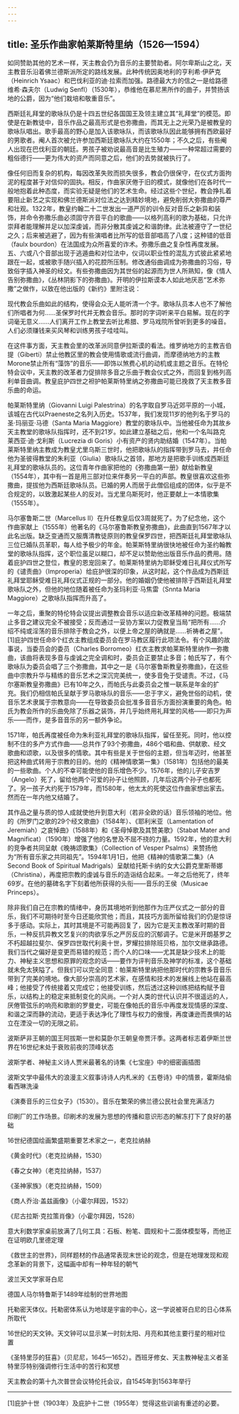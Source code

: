 ```yaml
---
---
---
```

title: 圣乐作曲家帕莱斯特里纳（1526—1594）
---




如同赞助其他的艺术一样，天主教会仍为音乐的主要赞助者。阿尔卑斯山之北，天主教音乐沿着佛兰德斯派所定的路线发展。此种传统因奥地利的亨利希·伊萨克（Heinrich Ysaac）和巴伐利亚的迪·拉索而加强。路德最大方的信之一是给路德维希·森夫尔（Ludwig Senfl）（1530年），恭维他在慕尼黑所作的曲子，并赞扬该地的公爵，因为“他们栽培和敬重音乐”。

西斯廷礼拜堂的歌咏队仍是十四五世纪各国国王及领主建立其“礼拜堂”的模范。即使是在新教徒中，音乐作品之最高形式是也弥撒曲，而其无上之光荣乃是被教皇的歌咏队唱出。歌手最高的野心是加入该歌咏队，而该歌咏队因此能够拥有西欧最好的男歌者。阉人首次被允许参加西斯廷歌咏队大约在1550年；不久之后，有些阉人出现在巴伐利亚的朝廷。男孩子被劝说最高音是比生殖力——一种常超过需要的粗俗德行——更为伟大的资产而同意之后，他们的去势就被执行了。

像任何旧而复杂的机构，每因改革失败而损失很多，教会仍很保守，在仪式方面拘泥的程度甚于对信仰的固执。相反，作曲家厌倦于旧的模式，就像他们在各时代一般地抱着此种态度，而实验无疑是他们的艺术生命。经过这些个世纪，教会挣扎着要阻止新艺之实现和佛兰德斯派对位法之达到精妙境地，避免削弱大弥撒曲的尊严和壮观。1322年，教皇约翰二十二世发出一道严厉的训令反对音乐之新异和装饰，并命令弥撒乐曲必须固守齐音平白的歌曲——以格列高利的歌为基础，只允许崇拜者能理解并足以加深虔诚，而非分散其虔诚之和谐韵律。此法被遵守了一世纪之久；后来被逃避了，因为有些演唱者比所写的低音部唱高了八度；这种错的低音（faulx bourdon）在法国成为众所喜爱的诈术。弥撒乐曲之复杂性再度发展。五、六或八个音部出现于逃遁曲和对位法中，仪词以职业性的混乱方式彼此紧紧地跟在一起，或被歌手随兴插入的花腔所压制。修改通俗曲调成为弥撒曲的习俗，导致俗字插入神圣的经文。有些弥撒曲因为其世俗的起源而为世人所熟知，像《情人告别弥撒曲》，《丛林阴影下的弥撒曲》。开明的伊拉斯谟本人如此地厌恶“艺术弥撒”之做作，以致在他出版的《新约》里附注说：

现代教会乐曲如此的结构，使得会众无人能听清一个字。歌咏队员本人也不了解他们所唱者为何……圣保罗时代并无教会音乐。那时的字词听来平白易解。现在的字词毫无意义……人们离开工作上教堂去听比希腊、罗马戏院所曾听到更多的噪音。人们必须赚钱来买风琴和训练男孩子哇哇叫。



在这件事方面，天主教会里的改革派同意伊拉斯谟的看法。维罗纳地方的主教吉伯提（Giberti）禁止他教区里的教会使用情歌或流行曲调，而摩德纳地方的主教Morone禁止所有“藻饰”的音乐——即饰以煞费心机的动机或主题之音乐。在特伦特会议中，天主教的改革者力促排除多音之乐曲于教会仪式之外，而回复到格列高利单音曲调。教皇庇护四世之袒护帕莱斯特里纳之弥撒曲可能已挽救了天主教多音乐曲的命运。

帕莱斯特里纳（Giovanni Luigi Palestrina）的名字取自罗马近郊平原的一小城，该城在古代以Praeneste之名列入历史。1537年，我们发现11岁的他列名于罗马的圣·玛丽亚·马德（Santa Maria Maggiore）教堂的歌咏队中。当他被任命为其故乡天主教堂的歌咏队指挥时，还不到21岁。如此建立基础之后，他和一个名叫路克莱西亚·迪·戈利斯（Lucrezia di Goris）小有资产的贤内助结婚（1547年）。当帕莱斯特里纳主教成为教皇尤里乌斯三世时，他把歌咏队的指挥带到罗马去，并任命他为圣彼得教堂的朱利亚（Giulia）歌咏队之首领，那地方是把歌手训练成西斯廷礼拜堂的歌咏队员的。这位青年作曲家把他的《弥撒曲第一册》献给新教皇（1554年），其中有一首是用三部对位来伴奏另一平白的声部。教皇很喜欢这些弥撒曲，提拔他为西斯廷歌咏队员。已婚的男人而居于此僧侣组成的团体，似乎是不合规定的，以致激起某些人的反对。当尤里乌斯死时，他正要献上一本情歌集（1555年）。

马尔塞鲁斯二世（Marcellus Ⅱ）在升任教皇后仅3周就死了。为了纪念他，这个作曲家献上（1555年）他著名的《马尔塞鲁斯教皇弥撒曲》，此曲直到1567年才以此名出版。缺乏变通而又服膺清教徒原则的教皇保罗四世，把西斯廷礼拜堂歌咏队三位已婚队员革职，每人给予极少的年金。帕莱斯特里纳很快地被任命为圣约翰教堂的歌咏队指挥，这个职位虽足以糊口，却不足以赞助他出版音乐作品的费用。随着庇护四世之登位，教皇的恩宠回来了。帕莱斯特里纳为耶稣受难日礼拜仪式所写的《谴责曲》（Improperia）给庇护很深的印象，从这时起，这个作品成为西斯廷礼拜堂耶稣受难日礼拜仪式正规的一部分。他的婚姻仍使他被排除于西斯廷礼拜堂歌咏队之外，但他的地位随着被任命为圣玛利亚·马焦雷（Snnta Maria Maggiore）之歌咏队指挥而升高了。

一年之后，重聚的特伦特会议提出调整教会音乐以适应新改革精神的问题。极端禁止多音之建议完全不被接受；反而通过一妥协方案以力促教皇当局“把所有……介绍不纯或淫荡的音乐排除于教会之外，以便上帝之屋的确就是……祈祷者之屋”。[1]庇护四世任命8个红衣主教组成委员会在罗马教区履行此项法令。有个风趣的故事说，当委员会的委员（Charles Borromeo）红衣主教求帕莱斯特里纳作一弥撒曲，该曲将表现多音与虔诚之完全调和时，委员会正要禁止多音；帕氏写了，有个歌咏队为委员会唱了三个弥撒曲，其中之一是《马尔塞鲁斯教皇弥撒曲》，在这些曲中宗教升华与精练的音乐艺术之深沉完美统一，使多音免于受谴责。不过，《马尔塞斯教皇弥撒曲》已有10年之久，而帕氏与此委员会之惟一联系是年金的扩充。我们仍相信帕氏呈献于罗马歌咏队的音乐——忠于字义，避免世俗的动机，使音乐艺术隶属于宗教意向——在导致委员会批准多音音乐方面扮演重要的角色。帕氏为教会所作的乐曲免除了乐器之装饰，并几乎始终用礼拜堂的风格——即只为声乐——而作，是多音音乐的另一额外争论。

1571年，帕氏再度被任命为朱利亚礼拜堂的歌咏队指挥，留任至死。同时，他以控制不住的多产方式作曲——总共作了93个弥撒曲，486个唱和曲、供献歌、经文歌曲和颂歌，以及很多的情歌。其中有些是关于世俗的主题，但当年迈时，他甚至把这种曲式转用于宗教的目的。他的《精神情歌第一集》（1581年）包括他的最美的一些歌曲。个人的不幸可能使他的音乐增色不少。1576年，他的儿子安吉罗（Angelo）死了，留给他两个可爱的孙子让他照顾，几年后这两个孙子也都死了。另一孩子大约死于1579年，而1580年，他太太的死使这位作曲家想出家去。然而在一年内他又结婚了。

其作品之量与质的惊人成就使他升到意大利（若非全欧的话）音乐领袖的地位。他的《所罗门之歌的29个经文歌曲》（1584年）、《耶利米亚（Lamentation of Jeremiah）之哀悼曲》（1588年）和《圣母悼歌及其赞美歌》（Stabat Mater and Magnificat）（1590年）增强了他的名誉及不屈不挠的力量。1592年，他的意大利的竞争者共同呈献《晚祷颂歌集》（Collection of Vesper Psalms）来赞扬他为“所有音乐家之共同祖先”。1594年1月1日，他把《精神的情歌第二集》（A Second Book of Spiritual Madrigals）呈献给托斯卡纳的女大公爵克里斯蒂娜（Christina），再度把宗教的虔诚与音乐的造诣结合起来。一年之后他死了，终年69岁。在他的墓碑名字下刻着他所获得的头衔——音乐的王侯（Musicae Princeps）。

除非我们自己在宗教的情绪中，身历其境地听到他那作为庄严仪式之一部分的音乐，我们不可期待时至今日还能欣赏他；而且，其技巧方面所留给我们的仍是惊讶多于感动。实际上，其时其境是不可能再回复了，因为它是天主教改革时期的音乐，一种反抗异教文艺复兴的肉欲享乐之严厉反应的沉郁调子。它是米开朗基罗之不朽超越拉斐尔、保罗四世取代利奥十世，罗耀拉排除班贝格，加尔文继承路德。我们当代之偏好是变更而易错的规范；而个人的口味——尤其是缺少技术上的能力、神秘主义思想和原罪的观念的话——要作为评判音乐及神学的标准，这个基础就未免太狭隘了。但我们可以完全同意：帕莱斯特里纳把他那时代的宗教多音音乐带到了完美的境地。像大部分崇高的艺术家，在感情和技术的发展线上他站在最高峰；他接受了传统接着又完成它；他接受训练，然后透过这种训练把结构赋予音乐，以结构上的稳定来抵制变化的风尚。一个对人类的世代认识并不很遥远的人，厌倦管弦乐的响亮和歌剧的罗曼史，可能在像帕氏的音乐中再度发现情感的深度、和谐之深而静的流动，更适于表达净化了理性与权力的傲慢，再度谦逊而畏惧的站立在湮没一切的无限之前。



波斯萨非王朝的国王阿拔斯一世和莫卧尔王朝皇帝贾汗季。这两者标志着伊斯兰世界在16世纪末处于衰败前夜的顶峰状态



波斯学者、神秘主义诗人贾米最著名的诗集《七宝座》中的细密画插图



波斯文学中最伟大的浪漫主义叙事诗诗人内札米的《五卷诗》中的情景，霍斯陆偷看西琳洗澡



《演奏音乐的三位女子》（1530）。音乐在繁荣的佛兰德公民社会里充满活力



印刷厂的工作场景。印刷术的发展为思想的传播和意识形态的解冻打下了良好的基础



16世纪德国绘画繁盛期重要艺术家之一，老克拉纳赫



《黄金时代》（老克拉纳赫，1530）



《春之女神》（老克拉纳赫，1537）



《圣神家族》（老克拉纳赫，1509）



《商人乔治·盖兹画像》（小霍尔拜因，1532）



《尼古拉斯·克拉策肖像》（小霍尔拜因，1528）





意大利数学家桌前放满了几何工具：石板、粉笔、圆规和十二面体模型等，而他正在证明欧几里德定理



《救世主的世界》，同样题材的作品通常表现末世论的观念，但是在地理发现和观念革新的背景下，这幅画中却有一种年轻的朝气



波兰天文学家哥白尼



德国人马尔特鲁斯于1489年绘制的世界地图



托勒密天体仪。托勒密体系认为地球是宇宙的中心，这一学说被哥白尼的日心体系所取代



16世纪的天文钟。天文钟可以显示某一时刻太阳、月亮和其他主要行星的相对位置



《圣特里莎的狂喜》（贝尼尼，1645—1652）。西班牙修女、天主教神秘主义者圣特里莎特别强调修行生活中的苦行和冥想



天主教会的第十九次普世会议特伦托会议，自1545年到1563年举行



* * *



[1]庇护十世（1903年）及庇护十二世（1955年）觉得这些训谕有重述的必要。